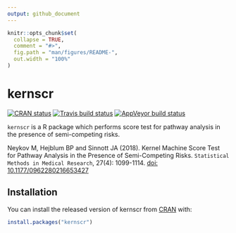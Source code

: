 ```yaml
---
output: github_document
---
```


<!-- README.md is generated from README.Rmd. Please edit that file -->

```r
knitr::opts_chunk$set(
  collapse = TRUE,
  comment = "#>",
  fig.path = "man/figures/README-",
  out.width = "100%"
)
```
# kernscr

<!-- badges: start -->
[![CRAN status](https://www.r-pkg.org/badges/version/kernscr)](https://CRAN.R-project.org/package=kernscr)
[![Travis build status](https://travis-ci.org/borishejblum/kernscr.svg?branch=master)](https://travis-ci.org/borishejblum/kernscr)
[![AppVeyor build status](https://ci.appveyor.com/api/projects/status/github/borishejblum/kernscr?branch=master&svg=true)](https://ci.appveyor.com/project/borishejblum/kernscr)
<!-- badges: end -->

`kernscr` is a R package which performs score test for pathway analysis in the presence of semi-competing risks.

Neykov M, Hejblum BP and Sinnott JA (2018). Kernel Machine Score Test for Pathway Analysis in the Presence of Semi-Competing Risks. `Statistical Methods in Medical Research`, 27(4): 1099-1114. [doi: 10.1177/0962280216653427](https://doi.org/10.1177/0962280216653427)

## Installation

You can install the released version of kernscr from [CRAN](https://CRAN.R-project.org) with:

``` r
install.packages("kernscr")
```


